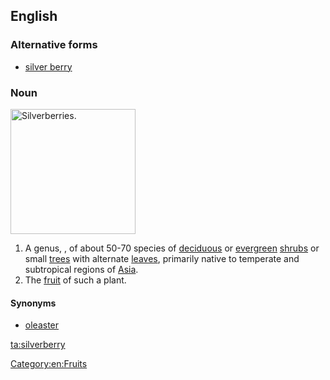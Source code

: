 ==English==

===Alternative forms===
* [[silver berry]]

===Noun===
{{wikipedia}}
[[Image:Elaeagnus.jpg|thumb|right|200px|Silverberries.]]
{{en-noun|silverberries}}

# A genus, {{taxlink|Elaeagnus|genus}}, of about 50-70 species of [[deciduous]] or [[evergreen]] [[shrub]]s or small [[tree]]s with alternate [[leaf|leaves]], primarily native to temperate and subtropical regions of [[Asia]].
# The [[fruit]] of such a plant.

====Synonyms====
* {{sense|Elaeagnus}} [[oleaster]]

[[Category:en:Fruits]]

[[ta:silverberry]]